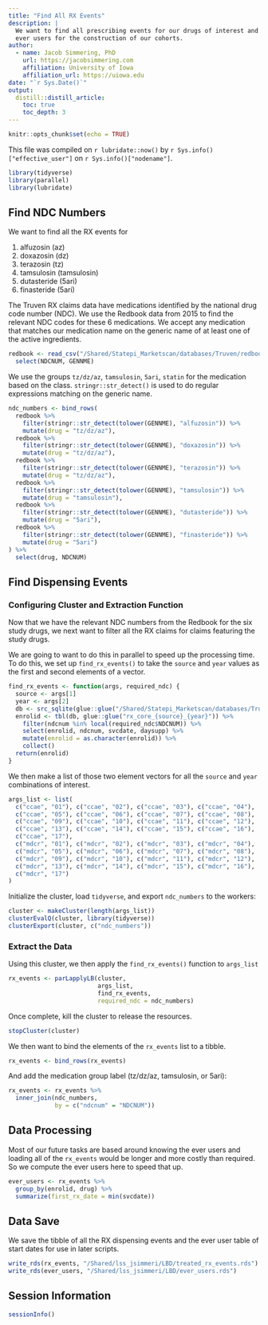 ```yaml
---
title: "Find All RX Events"
description: |
  We want to find all prescribing events for our drugs of interest and identify
  ever users for the construction of our cohorts. 
author:
  - name: Jacob Simmering, PhD 
    url: https://jacobsimmering.com
    affiliation: University of Iowa
    affiliation_url: https://uiowa.edu
date: "`r Sys.Date()`"
output: 
  distill::distill_article:
    toc: true
    toc_depth: 3
---
```


```r
knitr::opts_chunk$set(echo = TRUE)
```

This file was compiled on `r lubridate::now()` by 
``r Sys.info()["effective_user"]`` on `r Sys.info()["nodename"]`. 

```r
library(tidyverse)
library(parallel)
library(lubridate)
```

## Find NDC Numbers
We want to find all the RX events for 

1. alfuzosin (az)
2. doxazosin (dz)
3. terazosin (tz)
4. tamsulosin (tamsulosin)
5. dutasteride (5ari)
6. finasteride (5ari)

The Truven RX claims data have medications identified by the national drug 
code number (NDC). We use the Redbook data from 2015 to find the relevant NDC
codes for these 6 medications. We accept any medication that matches our
medication name on the generic name of at least one of the active ingredients. 

```r
redbook <- read_csv("/Shared/Statepi_Marketscan/databases/Truven/redbook.csv") %>%
  select(NDCNUM, GENNME)
```

We use the groups `tz/dz/az`, `tamsulosin`, `5ari`, `statin` for the medication 
based on the class. `stringr::str_detect()` is used to do regular expressions 
matching on the generic name. 

```r
ndc_numbers <- bind_rows(
  redbook %>%
    filter(stringr::str_detect(tolower(GENNME), "alfuzosin")) %>%
    mutate(drug = "tz/dz/az"),
  redbook %>%
    filter(stringr::str_detect(tolower(GENNME), "doxazosin")) %>%
    mutate(drug = "tz/dz/az"),
  redbook %>%
    filter(stringr::str_detect(tolower(GENNME), "terazosin")) %>%
    mutate(drug = "tz/dz/az"),
  redbook %>%
    filter(stringr::str_detect(tolower(GENNME), "tamsulosin")) %>%
    mutate(drug = "tamsulosin"),
  redbook %>%
    filter(stringr::str_detect(tolower(GENNME), "dutasteride")) %>%
    mutate(drug = "5ari"),
  redbook %>%
    filter(stringr::str_detect(tolower(GENNME), "finasteride")) %>%
    mutate(drug = "5ari")
) %>%
  select(drug, NDCNUM)
```

## Find Dispensing Events
### Configuring Cluster and Extraction Function
Now that we have the relevant NDC numbers from the Redbook for the six study
drugs, we next want to filter all the RX claims for claims featuring the 
study drugs. 

We are going to want to do this in parallel to speed up the processing time. 
To do this, we set up `find_rx_events()` to take the `source` and `year` 
values as the first and second elements of a vector. 

```r
find_rx_events <- function(args, required_ndc) {
  source <- args[1]
  year <- args[2]
  db <- src_sqlite(glue::glue("/Shared/Statepi_Marketscan/databases/Truven/truven_{year}.db"))
  enrolid <- tbl(db, glue::glue("rx_core_{source}_{year}")) %>%
    filter(ndcnum %in% local(required_ndc$NDCNUM)) %>%
    select(enrolid, ndcnum, svcdate, daysupp) %>%
    mutate(enrolid = as.character(enrolid)) %>%
    collect()
  return(enrolid)
}
```

We then make a list of those two element vectors for all the `source` and 
`year` combinations of interest.

```r
args_list <- list(
  c("ccae", "01"), c("ccae", "02"), c("ccae", "03"), c("ccae", "04"),
  c("ccae", "05"), c("ccae", "06"), c("ccae", "07"), c("ccae", "08"),
  c("ccae", "09"), c("ccae", "10"), c("ccae", "11"), c("ccae", "12"),
  c("ccae", "13"), c("ccae", "14"), c("ccae", "15"), c("ccae", "16"),
  c("ccae", "17"),
  c("mdcr", "01"), c("mdcr", "02"), c("mdcr", "03"), c("mdcr", "04"),
  c("mdcr", "05"), c("mdcr", "06"), c("mdcr", "07"), c("mdcr", "08"),
  c("mdcr", "09"), c("mdcr", "10"), c("mdcr", "11"), c("mdcr", "12"),
  c("mdcr", "13"), c("mdcr", "14"), c("mdcr", "15"), c("mdcr", "16"),
  c("mdcr", "17")
)
```

Initialize the cluster, load `tidyverse`, and export `ndc_numbers` to the 
workers:

```r
cluster <- makeCluster(length(args_list))
clusterEvalQ(cluster, library(tidyverse))
clusterExport(cluster, c("ndc_numbers"))
```

### Extract the Data
Using this cluster, we then apply the `find_rx_events()` function to `args_list`

```r
rx_events <- parLapplyLB(cluster,
                         args_list,
                         find_rx_events,
                         required_ndc = ndc_numbers)
```

Once complete, kill the cluster to release the resources. 

```r
stopCluster(cluster)
```

We then want to bind the elements of the `rx_events` list to a tibble.

```r
rx_events <- bind_rows(rx_events)
```

And add the medication group label (tz/dz/az, tamsulosin, or 5ari):

```r
rx_events <- rx_events %>%
  inner_join(ndc_numbers,
             by = c("ndcnum" = "NDCNUM"))
```

## Data Processing
Most of our future tasks are based around knowing the ever users and loading 
all of the `rx_events` would be longer and more costly than required. So 
we compute the ever users here to speed that up.

```r
ever_users <- rx_events %>%
  group_by(enrolid, drug) %>%
  summarize(first_rx_date = min(svcdate))
```

## Data Save
We save the tibble of all the RX dispensing events and the ever user table of 
start dates for use in later scripts. 

```r
write_rds(rx_events, "/Shared/lss_jsimmeri/LBD/treated_rx_events.rds")
write_rds(ever_users, "/Shared/lss_jsimmeri/LBD/ever_users.rds")
```

## Session Information
```r
sessionInfo()
```
